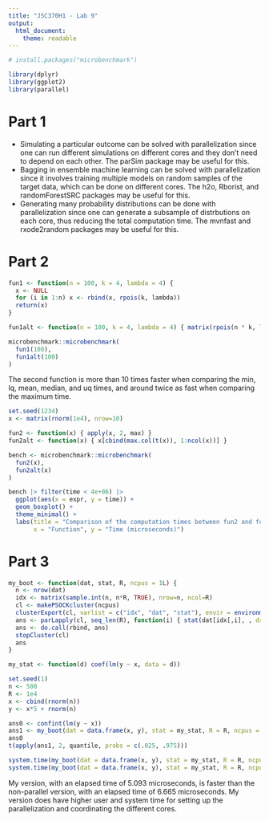 ```yaml
---
title: "JSC370H1 - Lab 9"
output: 
  html_document:
    theme: readable
---
```


```r
# install.packages("microbenchmark")

library(dplyr)
library(ggplot2)
library(parallel)
```

# Part 1

- Simulating a particular outcome can be solved with parallelization since one can run different simulations on different cores and they don't need to depend on each other. The parSim package may be useful for this.
- Bagging in ensemble machine learning can be solved with parallelization since it involves training multiple models on random samples of the target data, which can be done on different cores. The h2o, Rborist, and randomForestSRC packages may be useful for this.
- Generating many probability distributions can be done with parallelization since one can generate a subsample of distrbutions on each core, thus reducing the total computation time. The mvnfast and rxode2random packages may be useful for this.

# Part 2

```r
fun1 <- function(n = 100, k = 4, lambda = 4) {
  x <- NULL
  for (i in 1:n) x <- rbind(x, rpois(k, lambda))
  return(x)
}

fun1alt <- function(n = 100, k = 4, lambda = 4) { matrix(rpois(n * k, lambda = lambda), ncol = k) }

microbenchmark::microbenchmark(
  fun1(100),
  fun1alt(100)
)
```

The second function is more than 10 times faster when comparing the min, lq, mean, median, and uq times, and around twice as fast when comparing the maximum time.

```r
set.seed(1234)
x <- matrix(rnorm(1e4), nrow=10)

fun2 <- function(x) { apply(x, 2, max) }
fun2alt <- function(x) { x[cbind(max.col(t(x)), 1:ncol(x))] }

bench <- microbenchmark::microbenchmark(
  fun2(x),
  fun2alt(x)
)

bench |> filter(time < 4e+06) |>
  ggplot(aes(x = expr, y = time)) +
  geom_boxplot() +
  theme_minimal() +
  labs(title = "Comparison of the computation times between fun2 and fun2alt",
       x = "Function", y = "Time (microseconds)")
```

# Part 3

```r
my_boot <- function(dat, stat, R, ncpus = 1L) {
  n <- nrow(dat)
  idx <- matrix(sample.int(n, n*R, TRUE), nrow=n, ncol=R)
  cl <- makePSOCKcluster(ncpus)
  clusterExport(cl, varlist = c("idx", "dat", "stat"), envir = environment())
  ans <- parLapply(cl, seq_len(R), function(i) { stat(dat[idx[,i], , drop=FALSE]) })
  ans <- do.call(rbind, ans)
  stopCluster(cl)
  ans
}
```

```r
my_stat <- function(d) coef(lm(y ~ x, data = d))

set.seed(1)
n <- 500 
R <- 1e4
x <- cbind(rnorm(n)) 
y <- x*5 + rnorm(n)

ans0 <- confint(lm(y ~ x))
ans1 <- my_boot(dat = data.frame(x, y), stat = my_stat, R = R, ncpus = 4)
ans0
t(apply(ans1, 2, quantile, probs = c(.025, .975)))

system.time(my_boot(dat = data.frame(x, y), stat = my_stat, R = R, ncpus = 1))
system.time(my_boot(dat = data.frame(x, y), stat = my_stat, R = R, ncpus = 8))
```

My version, with an elapsed time of 5.093 microseconds, is faster than the non-parallel version, with an elapsed time of 6.665 microseconds. My version does have higher user and system time for setting up the parallelization and coordinating the different cores.

